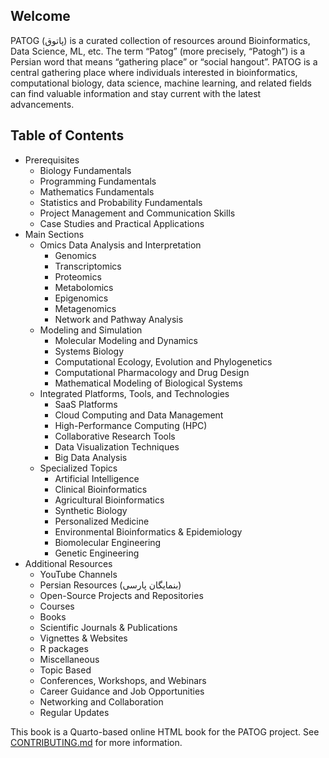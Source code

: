 
## Welcome

PATOG (پاتوق) is a curated collection of resources around Bioinformatics, Data Science, ML, etc. The term "Patog" (more precisely, "Patogh") is a Persian word that means "gathering place" or "social hangout". PATOG is a central gathering place where individuals interested in bioinformatics, computational biology, data science, machine learning, and related fields can find valuable information and stay current with the latest advancements.

## Table of Contents

- Prerequisites
  - Biology Fundamentals
  - Programming Fundamentals
  - Mathematics Fundamentals
  - Statistics and Probability Fundamentals
  - Project Management and Communication Skills
  - Case Studies and Practical Applications

- Main Sections
  - Omics Data Analysis and Interpretation
    - Genomics
    - Transcriptomics
    - Proteomics
    - Metabolomics
    - Epigenomics
    - Metagenomics
    - Network and Pathway Analysis
  - Modeling and Simulation
    - Molecular Modeling and Dynamics
    - Systems Biology
    - Computational Ecology, Evolution and Phylogenetics
    - Computational Pharmacology and Drug Design
    - Mathematical Modeling of Biological Systems
  - Integrated Platforms, Tools, and Technologies
    - SaaS Platforms
    - Cloud Computing and Data Management
    - High-Performance Computing (HPC)
    - Collaborative Research Tools
    - Data Visualization Techniques
    - Big Data Analysis
  - Specialized Topics
    - Artificial Intelligence
    - Clinical Bioinformatics
    - Agricultural Bioinformatics
    - Synthetic Biology
    - Personalized Medicine
    - Environmental Bioinformatics & Epidemiology
    - Biomolecular Engineering
    - Genetic Engineering

- Additional Resources
  - YouTube Channels
  - Persian Resources (بنمایگان پارسی)
  - Open-Source Projects and Repositories
  - Courses
  - Books
  - Scientific Journals & Publications
  - Vignettes & Websites
  - R packages
  - Miscellaneous
  - Topic Based
  - Conferences, Workshops, and Webinars
  - Career Guidance and Job Opportunities
  - Networking and Collaboration
  - Regular Updates


This book is a Quarto-based online HTML book for the PATOG project. See [CONTRIBUTING.md](./CONTRIBUTING.md) for more information.
